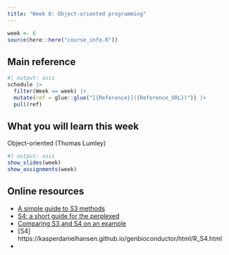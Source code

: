 ```yaml
---
title: "Week 6: Object-oriented programming"
---
```


```r
week <- 6
source(here::here("course_info.R"))
```

## Main reference

```r
#| output: asis
schedule |>
  filter(Week == week) |>
  mutate(ref = glue::glue("[{Reference}]({Reference_URL})")) |>
  pull(ref)
```

## What you will learn this week

Object-oriented (Thomas Lumley)

```r
#| output: asis
show_slides(week)
show_assignments(week)
```

## Online resources

* [A simple guide to S3 methods](https://www.njtierney.com/post/2016/11/06/simple-s3-post/)
* [S4: a short guide for the perplexed](https://stuartlee.org/2019/07/09/s4-short-guide/)
* [Comparing S3 and S4 on an example](https://faculty.washington.edu/kenrice/sisg-adv/sisg17-pack-03.pdf)
* [S4] https://kasperdanielhansen.github.io/genbioconductor/html/R_S4.html
*
